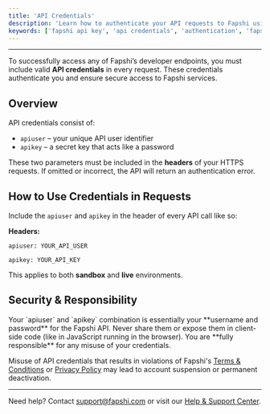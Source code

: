 ---
title: 'API Credentials'
description: 'Learn how to authenticate your API requests to Fapshi using your API User and API Key.'
keywords: ['fapshi api key', 'api credentials', 'authentication', 'fapshi apiuser', 'developer access']
---

---

To successfully access any of Fapshi’s developer endpoints, you must include valid **API credentials** in every request. These credentials authenticate you and ensure secure access to Fapshi services.

## Overview

API credentials consist of:

- `apiuser` – your unique API user identifier  
- `apikey` – a secret key that acts like a password

These two parameters must be included in the **headers** of your HTTPS requests. If omitted or incorrect, the API will return an authentication error.

## How to Use Credentials in Requests

Include the `apiuser` and `apikey` in the header of every API call like so:

**Headers:**

`apiuser: YOUR_API_USER`

`apikey: YOUR_API_KEY`


This applies to both **sandbox** and **live** environments.

## Security & Responsibility

<Warning>
Your `apiuser` and `apikey` combination is essentially your **username and password** for the Fapshi API. Never share them or expose them in client-side code (like in JavaScript running in the browser). You are **fully responsible** for any misuse of your credentials.

Misuse of API credentials that results in violations of Fapshi's [Terms & Conditions](https://fapshi.com/en/terms-and-conditions) or [Privacy Policy](https://fapshi.com/en/privacy-policy) may lead to account suspension or permanent deactivation.
</Warning>

---

Need help? Contact [support@fapshi.com](mailto:support@fapshi.com) or visit our [Help & Support Center](https://fapshi.com/en/help-and-support).
